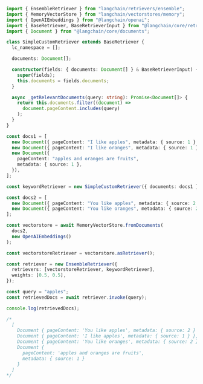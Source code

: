```typescript
import { EnsembleRetriever } from "langchain/retrievers/ensemble";
import { MemoryVectorStore } from "langchain/vectorstores/memory";
import { OpenAIEmbeddings } from "@langchain/openai";
import { BaseRetriever, BaseRetrieverInput } from "@langchain/core/retrievers";
import { Document } from "@langchain/core/documents";

class SimpleCustomRetriever extends BaseRetriever {
  lc_namespace = [];

  documents: Document[];

  constructor(fields: { documents: Document[] } & BaseRetrieverInput) {
    super(fields);
    this.documents = fields.documents;
  }

  async _getRelevantDocuments(query: string): Promise<Document[]> {
    return this.documents.filter((document) =>
      document.pageContent.includes(query)
    );
  }
}

const docs1 = [
  new Document({ pageContent: "I like apples", metadata: { source: 1 } }),
  new Document({ pageContent: "I like oranges", metadata: { source: 1 } }),
  new Document({
    pageContent: "apples and oranges are fruits",
    metadata: { source: 1 },
  }),
];

const keywordRetriever = new SimpleCustomRetriever({ documents: docs1 });

const docs2 = [
  new Document({ pageContent: "You like apples", metadata: { source: 2 } }),
  new Document({ pageContent: "You like oranges", metadata: { source: 2 } }),
];

const vectorstore = await MemoryVectorStore.fromDocuments(
  docs2,
  new OpenAIEmbeddings()
);

const vectorstoreRetriever = vectorstore.asRetriever();

const retriever = new EnsembleRetriever({
  retrievers: [vectorstoreRetriever, keywordRetriever],
  weights: [0.5, 0.5],
});

const query = "apples";
const retrievedDocs = await retriever.invoke(query);

console.log(retrievedDocs);

/*
  [
    Document { pageContent: 'You like apples', metadata: { source: 2 } },
    Document { pageContent: 'I like apples', metadata: { source: 1 } },
    Document { pageContent: 'You like oranges', metadata: { source: 2 } },
    Document {
      pageContent: 'apples and oranges are fruits',
      metadata: { source: 1 }
    }
  ]
*/
```